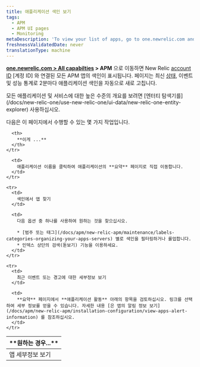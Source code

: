 ```yaml
---
title: 애플리케이션 색인 보기
tags:
  - APM
  - APM UI pages
  - Monitoring
metaDescription: 'To view your list of apps, go to one.newrelic.com and click on APM.'
freshnessValidatedDate: never
translationType: machine
---
```


**[one.newrelic.com > All capabilties](https://one.newrelic.com/all-capabilities) > APM** 으로 이동하면 New Relic [account ID](/docs/accounts-partnerships/accounts/account-setup/account-id) \[계정 ID] 와 연결된 모든 APM 앱의 색인이 표시됩니다. 페이지는 최신 [상태](/docs/accounts-partnerships/education/getting-started-new-relic/glossary#health-status), 이벤트 및 성능 통계로 2분마다 애플리케이션 색인을 자동으로 새로 고칩니다.

<Callout variant="tip">
  모든 애플리케이션 및 서비스에 대한 높은 수준의 개요를 보려면 [엔터티 탐색기를](/docs/new-relic-one/use-new-relic-one/ui-data/new-relic-one-entity-explorer) 사용하십시오.
</Callout>

다음은 이 페이지에서 수행할 수 있는 몇 가지 작업입니다.

<table>
  <thead>
    <tr>
      <th width={200}>
        **원하는 경우...**
      </th>

      <th>
        **이게 ...**
      </th>
    </tr>
  </thead>

  <tbody>
    <tr>
      <td>
        앱 세부정보 보기
      </td>

      <td>
        애플리케이션 이름을 클릭하여 애플리케이션의 **요약** 페이지로 직접 이동합니다.
      </td>
    </tr>

    <tr>
      <td>
        색인에서 앱 찾기
      </td>

      <td>
        다음 옵션 중 하나를 사용하여 원하는 것을 찾으십시오.

        * [범주 또는 태그](/docs/apm/new-relic-apm/maintenance/labels-categories-organizing-your-apps-servers) 별로 색인을 필터링하거나 롤업합니다.
        * 인덱스 상단의 검색(돋보기) 기능을 이용하세요.
      </td>
    </tr>

    <tr>
      <td>
        최근 이벤트 또는 경고에 대한 세부정보 보기
      </td>

      <td>
        **요약** 페이지에서 **애플리케이션 활동** 아래의 항목을 검토하십시오. 링크를 선택하여 세부 정보를 얻을 수 있습니다. 자세한 내용 [은 앱의 알림 정보 보기](/docs/apm/new-relic-apm/installation-configuration/view-apps-alert-information) 를 참조하십시오.
      </td>
    </tr>
  </tbody>
</table>